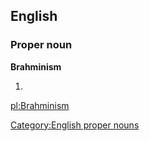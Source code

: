 ==English==

===Proper noun===
'''Brahminism'''

# {{alternative spelling of|[[Brahmanism]]}}

[[Category:English proper nouns]]

[[pl:Brahminism]]